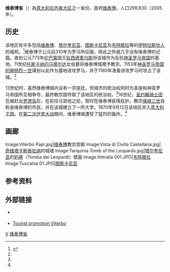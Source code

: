 {{noteTA|
|G1=意大利地名
}}
{{Infobox_ProvinceIT |
  fullname              = |
  name                  = Viterbo|
  region                = [[拉齐奥大区|拉齐奥大区]] |
  capital               = [[维泰博|维泰博]] |
  commune               = 60 |
  area                  = 3,612 |
  population_as_of      = 2005年 |
  population            = 299,830 |
  populationdensity     = 83 |
  vehicle               = VT |
  postal_code           = 01100, 010xx |
  telephone_prefix      = 0761, 0763, 0766, 06 |
  ISTAT                 = 056 |
  president             =  |
}}
'''维泰博省'''（{{lang-it|Provincia di Viterbo}}）為[[意大利|意大利]][[拉齐奥大区|拉齐奥大区]]之一省份，首府[[维泰博|维泰博]]，人口299,830（2005年）。

==历史==
该地区有许多包括[[维泰博|维泰博]]、[[塔尔奎尼亚|塔尔奎尼亚]]、[[图斯卡尼亚|图斯卡尼亚]]及[[韦特腊拉|韦特腊拉]]等的[[伊特拉斯坎文明|伊特拉斯坎人]]的城邦。<ref name="2002d">{{cite book|author=Roy Palmer Domenico|title=The Regions of Italy: A Reference Guide to History and Culture|year=2002|publisher=Greenwood Publishing Group|isbn=978-0-313-30733-1|page=151}}</ref>维泰博于公元前310年为罗马所征服，除此之外就几乎没有维泰博的记载。直到公元773年[[伦巴底人|伦巴第]]国王[[狄西德里乌斯|狄西德里乌斯]]将该城作为反抗[[神圣罗马帝国|神圣罗马帝国]]的基地。11世纪[[托斯卡纳的马蒂尔达|托斯卡纳的马蒂尔达]]女伯爵将维泰博城赠予教宗。1153年[[腓特烈一世_(神圣罗马帝国)|神圣罗马帝国的腓特烈一世]]谋划以此作为基地进攻罗马，并于1160年准备进攻罗马时攻占了该城。<ref name="2002d"/>

13世纪时，虽然维泰博城内设有一宗座廷，但城市的统治权同时为圣座和神圣罗马帝国所互相争夺，最终教宗国夺取了该地区的统治权。<ref name="2002d"/>16世纪，[[圣约翰骑士团|圣约翰骑士团]]在被赶出[[罗德岛|罗德岛]]后，在前往马耳他之前，暂时在维泰博获得庇护。教宗[[保禄三世|保禄三世]]自称是维泰博的市民，并在该城建立了一所大学。1870年9月12日该地区并入[[意大利王国|意大利王国]]。在[[第二次世界大战|第二次世界大战]]期间，维泰博城遭受了猛烈的轰炸。<ref name="2002d"/>

==画廊==
<gallery>
Image:Viterbo Papi.jpg|[[维泰博|维泰博]]教宗宫殿
Image:Vista di Civita Castellana.jpg|[[奇维塔卡斯泰拉纳|奇维塔卡斯泰拉纳]]的城墙
Image:Tarquinia Tomb of the Leopards.jpg|[[塔尔奎尼亚|塔尔奎尼亚]]的[[豹墓|豹墓]]（Tomba dei Leopardi）壁画
Image:Vetralla 001.JPG|[[韦特腊拉|韦特腊拉]]
Image:Tuscania 01.JPG|[[图斯卡尼亚|图斯卡尼亚]]
</gallery>

==参考资料==
{{reflist}}

==外部链接==
* {{Official site|https://www.provincia.viterbo.gov.it/}} {{it}}
* [http://www.infoviterbo.it/ Tourist promotion Viterbo] {{Wayback|url=http://www.infoviterbo.it/ |date=20110305190948 }} {{it}}

{{Lazio}}
{{維泰博省市鎮}}

{{Authority control}}
[[Category:意大利省份|V]]
[[Category:维泰博省|]]